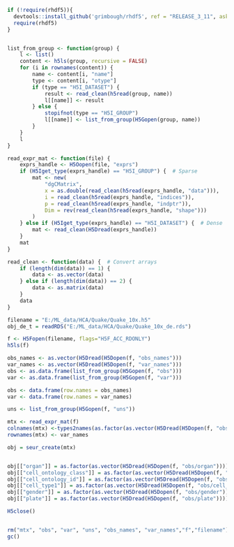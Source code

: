 
```{r}
if (!require(rhdf5)){
  devtools::install_github('grimbough/rhdf5', ref = "RELEASE_3_11", ask = FALSE, INSTALL_opts = c('--no-multiarch'))
  require(rhdf5)
}


list_from_group <- function(group) {
    l <- list()
    content <- h5ls(group, recursive = FALSE)
    for (i in rownames(content)) {
        name <- content[i, "name"]
        type <- content[i, "otype"]
        if (type == "H5I_DATASET") {
            result <- read_clean(h5read(group, name))
            l[[name]] <- result
        } else {
            stopifnot(type == "H5I_GROUP")
            l[[name]] <- list_from_group(H5Gopen(group, name))
        }
    }
    l
}

read_expr_mat <- function(file) {
    exprs_handle <- H5Oopen(file, "exprs")
    if (H5Iget_type(exprs_handle) == "H5I_GROUP") {  # Sparse
        mat <- new(
            "dgCMatrix",
            x = as.double(read_clean(h5read(exprs_handle, "data"))),
            i = read_clean(h5read(exprs_handle, "indices")),
            p = read_clean(h5read(exprs_handle, "indptr")),
            Dim = rev(read_clean(h5read(exprs_handle, "shape")))
        )
    } else if (H5Iget_type(exprs_handle) == "H5I_DATASET") {  # Dense
        mat <- read_clean(H5Dread(exprs_handle))
    }
    mat
}

read_clean <- function(data) {  # Convert arrays
    if (length(dim(data)) == 1) {
        data <- as.vector(data)
    } else if (length(dim(data)) == 2) {
        data <- as.matrix(data)
    }
    data
}


```

```{r}

filename = "E:/ML_data/HCA/Quake/Quake_10x.h5"
obj_de_t = readRDS("E:/ML_data/HCA/Quake/Quake_10x_de.rds")

f <- H5Fopen(filename, flags="H5F_ACC_RDONLY")
h5ls(f)

obs_names <- as.vector(H5Dread(H5Dopen(f, "obs_names")))
var_names <- as.vector(H5Dread(H5Dopen(f, "var_names")))
obs <- as.data.frame(list_from_group(H5Gopen(f, "obs")))
var <- as.data.frame(list_from_group(H5Gopen(f, "var")))

obs <- data.frame(row.names = obs_names)
var <- data.frame(row.names = var_names)

uns <- list_from_group(H5Gopen(f, "uns"))

mtx <- read_expr_mat(f)
colnames(mtx) <-types2names(as.factor(as.vector(H5Dread(H5Dopen(f, "obs/organ")))))#  obs_names
rownames(mtx) <- var_names
```


```{r}
obj = seur_create(mtx)


obj[["organ"]] = as.factor(as.vector(H5Dread(H5Dopen(f, "obs/organ"))))
obj[["cell_ontology_class"]] = as.factor(as.vector(H5Dread(H5Dopen(f, "obs/cell_ontology_class"))))
obj[["cell_ontology_id"]] = as.factor(as.vector(H5Dread(H5Dopen(f, "obs/cell_ontology_id"))))
obj[["cell_type1"]] = as.factor(as.vector(H5Dread(H5Dopen(f, "obs/cell_type1"))))
obj[["gender"]] = as.factor(as.vector(H5Dread(H5Dopen(f, "obs/gender"))))
obj[["plate"]] = as.factor(as.vector(H5Dread(H5Dopen(f, "obs/plate"))))

H5close()


rm("mtx", "obs", "var", "uns", "obs_names", "var_names","f","filename")
gc()
```

